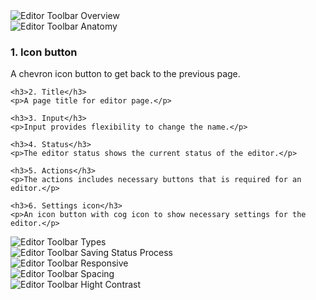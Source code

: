 

<Section style={{ paddingTop: 20 }}>
	<img
		src={Overview}
		alt="Editor Toolbar Overview"
		style={{ marginBottom: 20 }}
	/>
</Section>

<Section title="Anatomy" style={{ paddingTop: 20 }}>
	<img
		src={Anatomy}
		alt="Editor Toolbar Anatomy"
		style={{ marginBottom: 20 }}
	/>
	<h3>1. Icon button</h3>
	<p>A chevron icon button to get back to the previous page.</p>

    <h3>2. Title</h3>
    <p>A page title for editor page.</p>

    <h3>3. Input</h3>
    <p>Input provides flexibility to change the name.</p>

    <h3>4. Status</h3>
    <p>The editor status shows the current status of the editor.</p>

    <h3>5. Actions</h3>
    <p>The actions includes necessary buttons that is required for an editor.</p>

    <h3>6. Settings icon</h3>
    <p>An icon button with cog icon to show necessary settings for the editor.</p>

</Section>

<Section title="Types" style={{ paddingTop: 20 }}>
	<img src={Types} alt="Editor Toolbar Types" style={{ marginBottom: 20 }} />
</Section>

<Section title="Saving Status Process" style={{ paddingTop: 20 }}>
	<img
		src={SavingStatus}
		alt="Editor Toolbar Saving Status Process"
		style={{ marginBottom: 20 }}
	/>
</Section>

<Section title="Responsive" style={{ paddingTop: 20 }}>
	<img
		src={Responsive}
		alt="Editor Toolbar Responsive"
		style={{ marginBottom: 20 }}
	/>
</Section>

<Section title="Spacing" style={{ paddingTop: 20 }}>
	<img
		src={Spacing}
		alt="Editor Toolbar Spacing"
		style={{ marginBottom: 20 }}
	/>
</Section>

<Section title="High Contrast" style={{ paddingTop: 20 }}>
	<img
		src={HightContrast}
		alt="Editor Toolbar Hight Contrast"
		style={{ marginBottom: 20 }}
	/>
</Section>
